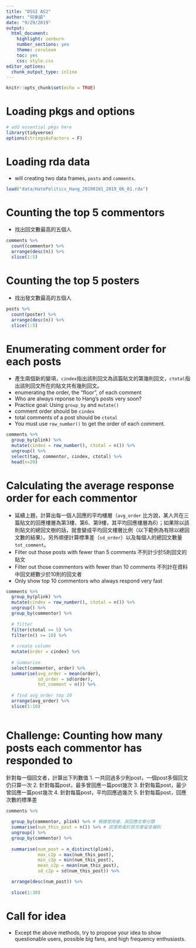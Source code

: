 ```yaml
---
title: "DSSI AS2"
author: "何承諭"
date: "9/29/2019"
output:
  html_document:
    highlight: zenburn
    number_sections: yes
    theme: cerulean
    toc: yes
    css: style.css
editor_options:
  chunk_output_type: inline
---
```


```r
knitr::opts_chunk$set(echo = TRUE)
```

# Loading pkgs and options
```r
# add essential pkgs here
library(tidyverse)
options(stringsAsFactors = F)
```


# Loading rda data
- will creating two data frames, `posts` and `comments`.
```r
load("data/HatePolitics_Hang_20190101_2019_06_01.rda")

```


# Counting the top 5 commentors
- 找出回文數最高的五個人
```r
comments %>%
  count(commentor) %>%
  arrange(desc(n)) %>%
  slice(1:5)

```


# Counting the top 5 posters
- 找出發文數最高的五個人
```r
posts %>%
  count(poster) %>%
  arrange(desc(n)) %>%
  slice(1:5)

```


# Enumerating comment order for each posts
- 產生兩個新的變項，`cindex`指出該則回文為該篇貼文的第幾則回文，`ctotal`指出該則回文所在的貼文共有幾則回文。
- enumerating the order, the "floor", of each comment
- Who are always reponse to Hang's posts very soon?
- Practice goal: Using `group_by` and `mutate()`
- comment order should be `cindex`
- total comments of a post should be `ctotal`
- You must use `row_number()` to get the order of each comment.
```r
comments %>%
  group_by(plink) %>%
  mutate(cindex = row_number(), ctotal = n()) %>%
  ungroup() %>%
  select(tag, commentor, cindex, ctotal) %>%
  head(n=20)
```

# Calculating the average response order for each commentor
- 延續上題，計算出每一個人回應的平均樓層（`avg_order` 比方說，某人共在三篇貼文的回應樓層為第3樓、第6、第9樓，其平均回應樓層為6）；如果除以該則貼文的總回文樹的話，就會變成平均回文樓層比例（以下範例為有除以總回文數的結果）。另外順便計算標準差（`sd_order`）以及每個人的總回文數量`tot_comment`。
- Filter out those posts with fewer than 5 comments 不列計少於5則回文的貼文
- Filter out those commentors with fewer than 10 comments 不列計在資料中回文總數少於10則的回文者
- Only show top 10 commentors who always respond very fast

```r

comments %>%
  group_by(plink) %>%
  mutate(cindex = row_number(), ctotal = n()) %>%
  ungroup() %>%
  group_by(commentor) %>%
  
  # filter
  filter(ctotal >= 5) %>%
  filter(n() >= 10) %>%
  
  # create column
  mutate(order = cindex) %>%
  
  # summarise
  select(commentor, order) %>%
  summarise(avg_order = mean(order),
            sd_order = sd(order),
            tot_comment = n()) %>%
  
  # find avg_order top 10
  arrange(avg_order) %>%
  slice(1:10)
    
```

# Challenge: Counting how many posts each commentor has responded to 
針對每一個回文者，計算出下列數值
1. 一共回過多少則post，一個post多個回文仍只算一次
2. 針對每篇post，最多曾回應一篇post幾次
3. 針對每篇post，最少曾回應一篇post幾次
4. 針對每篇post，平均回應過幾次
5. 針對每篇post，回應次數的標準差
```r

comments %>%
  
  group_by(commentor, plink) %>% # 根據使用者、其回應文章分類
  summarise(num_this_post = n()) %>% # 該使用者於該文章留言幾則
  ungroup() %>%
  group_by(commentor) %>%
  
  summarise(num_post = n_distinct(plink),
            max_c2p = max(num_this_post),
            min_c2p = min(num_this_post),
            mean_c2p = mean(num_this_post),
            sd_c2p = sd(num_this_post)) %>%

  arrange(desc(num_post)) %>%
  
  slice(1:30)

```

# Call for idea
- Except the above methods, try to propose your idea to show questionable users, possible big fans, and high frequency enthusiasts.

